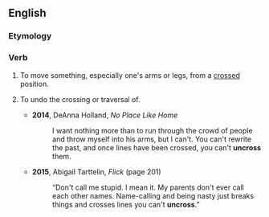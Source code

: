 ==English==

===Etymology===
{{prefix|en|un|cross}}

===Verb===
{{en-verb|uncrosses|uncrossing|uncrossed}}

# {{lb|en|transitive}} To move something, especially one's arms or legs, from a [[crossed]] position.
# {{lb|en|transitive}} To undo the crossing or traversal of.
#* '''2014''', DeAnna Holland, ''No Place Like Home''
#*: I want nothing more than to run through the crowd of people and throw myself into his arms, but I can't. You can't rewrite the past, and once lines have been crossed, you can't '''uncross''' them.
#* '''2015''', Abigail Tarttelin, ''Flick'' (page 201)
#*: “Don't call me stupid. I mean it. My parents don't ever call each other names. Name-calling and being nasty just breaks things and crosses lines you can't '''uncross'''.”